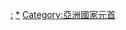 {{Categories by country|nocat}}

[[Category:亚洲各国政治领袖|:]]
[[Category:各国国家元首|*]]
[[Category:亞洲國家元首|Category:亞洲國家元首]]